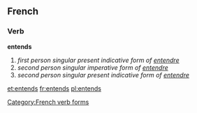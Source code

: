 ==French==

===Verb===
'''entends'''

# ''first person singular present indicative form of [[entendre]]''
# ''second person singular imperative form of [[entendre]]''
# ''second person singular present indicative form of [[entendre]]''

[[Category:French verb forms]]

[[et:entends]]
[[fr:entends]]
[[pl:entends]]